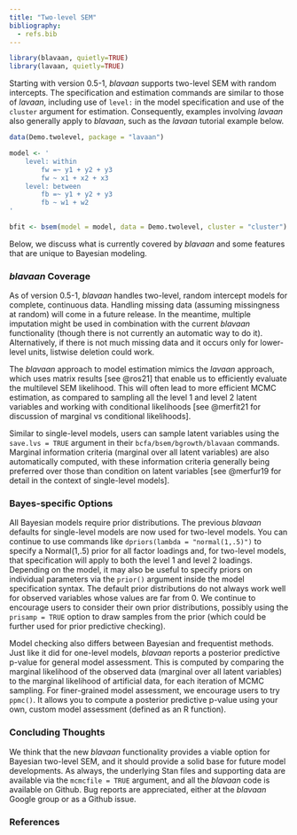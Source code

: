 ```yaml
---
title: "Two-level SEM"
bibliography:
  - refs.bib
---
```


```r
library(blavaan, quietly=TRUE)
library(lavaan, quietly=TRUE)
```

Starting with version 0.5-1, *blavaan* supports two-level SEM with random intercepts. 
The specification and estimation commands are similar to those of *lavaan*, including use of `level:` in the model specification and use of the `cluster` argument for estimation. Consequently, examples involving *lavaan* also generally apply to *blavaan*, such as the *lavaan* tutorial example below.

```r
data(Demo.twolevel, package = "lavaan")

model <- '
    level: within
        fw =~ y1 + y2 + y3
        fw ~ x1 + x2 + x3
    level: between
        fb =~ y1 + y2 + y3
        fb ~ w1 + w2
'

bfit <- bsem(model = model, data = Demo.twolevel, cluster = "cluster")
```

Below, we discuss what is currently covered by *blavaan* and some features that are unique to Bayesian modeling.

### *blavaan* Coverage
As of version 0.5-1, *blavaan* handles two-level, random intercept models for complete, continuous data. Handling missing data (assuming missingness at random)  will come in a future release. In the meantime, multiple imputation might be used in combination with the current *blavaan* functionality (though there is not currently an automatic way to do it). Alternatively, if there is not much missing data and it occurs only for lower-level units, listwise deletion could work.

The *blavaan* approach to model estimation mimics the *lavaan* approach, which uses matrix results [see @ros21] that enable us to efficiently evaluate the multilevel SEM likelihood. This will often lead to more efficient MCMC estimation, as compared to sampling all the level 1 and level 2 latent variables and working with conditional likelihoods [see @merfit21 for discussion of marginal vs conditional likelihoods].

Similar to single-level models, users can sample latent variables using the `save.lvs = TRUE` argument in their `bcfa/bsem/bgrowth/blavaan` commands. Marginal information criteria (marginal over all latent variables) are also automatically computed, with these information criteria generally being preferred over those than condition on latent variables [see @merfur19 for detail in the context of single-level models].

### Bayes-specific Options
All Bayesian models require prior distributions. The previous *blavaan* defaults for single-level models are now used for two-level models. You can continue to use commands like `dpriors(lambda = "normal(1,.5)")` to specify a Normal(1,.5) prior for all factor loadings and, for two-level models, that specification will apply to both the level 1 and level 2 loadings. Depending on the model, it may also be useful to specify priors on individual parameters via the `prior()` argument inside the model specification syntax. The default prior distributions do not always work well for observed variables whose values are far from 0. We continue to encourage users to consider their own prior distributions, possibly using the `prisamp = TRUE` option to draw samples from the prior (which could be further used for prior predictive checking).

Model checking also differs between Bayesian and frequentist methods. Just like it did for one-level models, *blavaan* reports a posterior predictive p-value for general model assessment. This is computed by comparing the marginal likelihood of the observed data (marginal over all latent variables) to the marginal likelihood of artificial data, for each iteration of MCMC sampling. For finer-grained model assessment, we encourage users to try `ppmc()`. It allows you to compute a posterior predictive p-value using your own, custom model assessment (defined as an R function).

### Concluding Thoughts
We think that the new *blavaan* functionality provides a viable option for Bayesian two-level SEM, and it should provide a solid base for future model developments. As always, the underlying Stan files and supporting data are available via the `mcmcfile = TRUE` argument, and all the *blavaan* code is available on Github. Bug reports are appreciated, either at the *blavaan* Google group or as a Github issue.

### References
